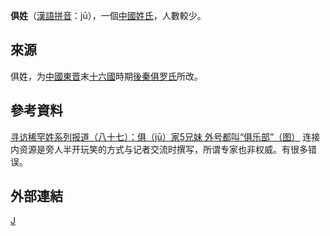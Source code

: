 '''俱姓'''（[[漢語拼音|漢語拼音]]：jū），一個[[中國姓氏|中國姓氏]]，人數較少。

==來源==
俱姓，为[[中國|中國]][[東晋|東晋]]末[[十六國|十六國]]時期[[後秦|後秦]][[俱罗氏|俱罗氏]]所改。

==參考資料==
[http://special.daynews.com.cn/kjzt/xfxhx/515881.html 寻访稀罕姓系列报道（八十七）：俱（jū）家5兄妹 外号都叫“俱乐部”（图）]{{dead link|date=2017年11月 |bot=InternetArchiveBot |fix-attempted=yes }}
连接内资源是旁人半开玩笑的方式与记者交流时撰写，所谓专家也非权威。有很多错误。

==外部連結==
{{Wikisource further reading}}
[[Category:漢姓|J]]